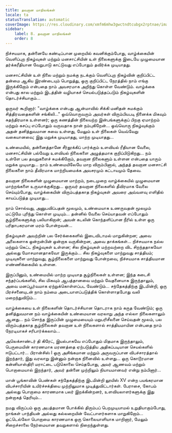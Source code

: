 ```yaml
---
title: தவறான மாநிலங்கள்
locale: ta
statusTranslation: automatic
coverImage: https://res.cloudinary.com/xmfm6mhw3gwctndtcubgx2rptnae/image/upload/v1740468922/small_cover_tratado_de_psicologia_revolucionaria_a4c0dca4e0.webp
sidebar:
    label: 8. தவறான மாநிலங்கள்
    order: 8
---
```

நிச்சயமாக, தன்னையே கண்டிப்பான முறையில் கவனிக்கும்போது, ​​வாழ்க்கையின் வெளிப்புற நிகழ்வுகள் மற்றும் மனசாட்சியின் உள் நிலைகளுக்கு இடையே முழுமையான தர்க்கரீதியான வேறுபாடு காட்டுவது எப்போதும் தவிர்க்க முடியாதது.

மனசாட்சியின் உள் நிலை மற்றும் நமக்கு நடக்கும் வெளிப்புற நிகழ்வின் குறிப்பிட்ட தன்மை ஆகிய இரண்டையும் பொறுத்து, ஒரு குறிப்பிட்ட நேரத்தில் நாம் எங்கு இருக்கிறோம் என்பதை நாம் அவசரமாக அறிந்து கொள்ள வேண்டும். வாழ்க்கை என்பது கால மற்றும் இடத்தின் வழியாகச் செயல்படுத்தப்படும் நிகழ்வுகளின் தொடர்ச்சியாகும்...

ஒருவர் கூறினார்: "வாழ்க்கை என்பது ஆன்மாவில் சிக்கி மனிதன் சுமக்கும் சித்திரவதைகளின் சங்கிலி..." ஒவ்வொருவரும் அவர்கள் விரும்பியபடி நினைக்க மிகவும் சுதந்திரமாக உள்ளனர்; ஒரு கணத்தின் நிலையற்ற இன்பங்களுக்குப் பிறகு ஏமாற்றம் மற்றும் கசப்பு எப்போதும் வருவதாக நான் நம்புகிறேன்... ஒவ்வொரு நிகழ்வுக்கும் அதன் தனித்துவமான சுவை உள்ளது, மேலும் உள் நிலைகள் வெவ்வேறு வகையானவை; இது மறுக்க முடியாதது, மாற்ற முடியாதது...

உண்மையில், தன்னைத்தானே சீர்தூக்கிப் பார்க்கும் உளவியல் ரீதியான வேலை, மனசாட்சியின் பல்வேறு உளவியல் நிலைகளை அழுத்தமாக குறிப்பிடுகிறது... நம் உள்ளே பல தவறுகளைச் சுமக்கிறோம், தவறான நிலைகளும் உள்ளன என்பதை யாரும் மறுக்க முடியாது... நாம் உண்மையிலேயே மாற விரும்பினால், அந்தத் தவறான மனசாட்சி நிலைகளை நாம் தீவிரமாக மாற்றியமைக்க அவசரமும் கட்டாயமும் தேவை.

தவறான நிலைகளின் முழுமையான மாற்றம், நடைமுறை வாழ்க்கையில் முழுமையான மாற்றங்களை உருவாக்குகிறது... ஒருவர் தவறான நிலைகளில் தீவிரமாக வேலை செய்யும்போது, ​​வாழ்க்கையின் விரும்பத்தகாத நிகழ்வுகள் அவரை அவ்வளவு எளிதில் காயப்படுத்த முடியாது...

நாம் சொல்வது, அனுபவிப்பதன் மூலமும், உண்மையாக உணருவதன் மூலமும் மட்டுமே புரிந்து கொள்ள முடியும்... தன்னில் வேலை செய்யாதவன் எப்போதும் சூழ்நிலைகளுக்கு பலியாகிறான்; அவன் கடலின் கொந்தளிப்பான நீரில் உள்ள ஒரு பரிதாபகரமான மரம் போன்றவன்...

நிகழ்வுகள் அவற்றின் பல சேர்க்கைகளில் இடைவிடாமல் மாறுகின்றன; அவை அலைகளாக ஒன்றன்பின் ஒன்றாக வருகின்றன, அவை தாக்கங்கள்... நிச்சயமாக நல்ல மற்றும் கெட்ட நிகழ்வுகள் உள்ளன; சில நிகழ்வுகள் மற்றவற்றை விட சிறந்ததாகவோ அல்லது மோசமானதாகவோ இருக்கும்... சில நிகழ்வுகளை மாற்றுவது சாத்தியம்; முடிவுகளை மாற்றுவது, சூழ்நிலைகளை மாற்றுவது போன்றவை, நிச்சயமாக சாத்தியமான எண்ணிக்கையில் உள்ளன.

இருப்பினும், உண்மையில் மாற்ற முடியாத சூழ்நிலைகள் உள்ளன; இந்த கடைசி சந்தர்ப்பங்களில், சில மிகவும் ஆபத்தானவை மற்றும் வேதனையாக இருந்தாலும், அவை மனப்பூர்வமாக ஏற்றுக்கொள்ளப்பட வேண்டும்... சந்தேகத்திற்கு இடமின்றி, ஒரு பிரச்சனையுடன் நாம் நம்மை அடையாளப்படுத்திக் கொள்ளாதபோது வலி மறைந்துவிடும்...

வாழ்க்கையை உள் நிலைகளின் தொடர்ச்சியான தொடராக நாம் கருத வேண்டும்; ஒரு தனித்துவமான நம் வாழ்க்கையின் உண்மையான வரலாறு அந்த எல்லா நிலைகளாலும் ஆனது... நம் சொந்த இருப்பின் முழுமையையும் மறுபரிசீலனை செய்வதன் மூலம், பல விரும்பத்தகாத சூழ்நிலைகள் தவறான உள் நிலைகளால் சாத்தியமாயின என்பதை நாம் நேரடியாகச் சரிபார்க்கலாம்...

அலெக்சாண்டர் தி கிரேட், இயல்பாகவே எப்போதும் மிதமாக இருந்தாலும், பெருமையின் காரணமாக மரணத்தை ஏற்படுத்திய அதிகப்படியான செயல்களில் ஈடுபட்டார்... பிரான்சிஸ் I ஒரு அசிங்கமான மற்றும் அருவருப்பான விபச்சாரத்தால் இறந்தார், இது வரலாறு இன்னும் நன்றாக நினைவில் உள்ளது... ஒரு கொடூரமான கன்னியாஸ்திரி மராட்டை படுகொலை செய்தபோது, ​​அவர் ஆணவம் மற்றும் பொறாமையால் இறந்தார், அவர் தன்னை முற்றிலும் நியாயமானவர் என்று நம்பினார்...

மான் பூங்காவின் பெண்கள் சந்தேகத்திற்கு இடமின்றி லூயிஸ் XV என்ற பயங்கரமான விபச்சாரியின் உயிர்ச்சக்தியை முற்றிலுமாக முடித்துவிட்டார்கள். பேராசை, கோபம் அல்லது பொறாமை காரணமாக பலர் இறக்கின்றனர், உளவியலாளர்களுக்கு இது நன்றாகத் தெரியும்...

நமது விருப்பம் ஒரு அபத்தமான போக்கில் திரும்பப் பெறமுடியாமல் உறுதியாகும்போது, ​​நாங்கள் பாந்தியன் அல்லது கல்லறையின் வேட்பாளர்களாக மாறுகிறோம்... ஒட்டெல்லோ பொறாமை காரணமாக ஒரு கொலையாளியாக மாறினார், மேலும் சிறைச்சாலை நேர்மையான தவறுகளால் நிறைந்துள்ளது.


